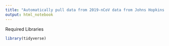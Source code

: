 ```yaml
---
title: "Automatically pull data from 2019-nCoV data from Johns Hopkins University Github Repository"
output: html_notebook
---
```



Required Libraries
```r
library(tidyverse)
```


